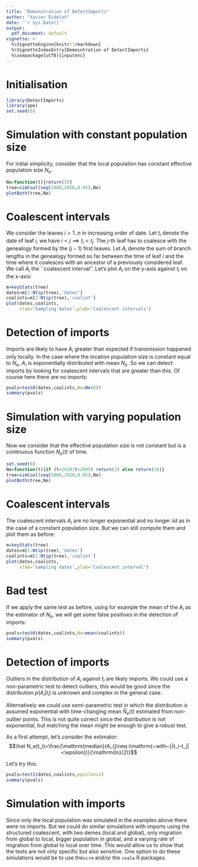 ```yaml
---
title: "Demonstration of DetectImports"
author: "Xavier Didelot"
date: '`r Sys.Date()`'
output:
  pdf_document: default
vignette: >
  %\VignetteEngine{knitr::rmarkdown}
  %\VignetteIndexEntry{Demosntration of DetectImports}
  %\usepackage[utf8]{inputenc}
---
```


# Initialisation

```r
library(DetectImports)
library(ape)
set.seed(0)
```

# Simulation with constant population size 

For initial simplicity, consider that the local population has constant effective population size $N_e$.

```r
Ne=function(t){return(5)}
tree=simCoal(seq(2000,2020,0.05),Ne)
plotBoth(tree,Ne)
```

# Coalescent intervals

We consider the leaves $i=1..n$ in increasing order of date. Let $t_i$ denote the date of leaf $i$, we have $i<j \implies t_i<t_j$. The $j$-th leaf has to coalesce with the genealogy formed by the $(j-1)$ first leaves. Let $A_i$ denote the sum of branch lengths in the genealogy formed so far between the time of leaf $i$ and the time where it coalesces with an ancestor of a previously considered leaf. We call $A_i$ the ``coalescent interval''. Let's plot $A_i$ on the y-axis against $t_i$ on the x-axis:

```r
m=keyStats(tree)
dates=m[2:Ntip(tree),'dates']
coalints=m[2:Ntip(tree),'coalint']
plot(dates,coalints,
     xlab='Sampling dates',ylab='Coalescent intervals')
```

# Detection of imports

Imports are likely to have $A_i$ greater than expected if transmission happened only locally.
In the case where the location population size is constant equal to $N_e$, 
$A_i$ is exponentially distributed with mean $N_e$. 
So we can detect imports by looking for coalescent intervals that are greater than this. 
Of course here there are no imports:

```r
pvals=test0(dates,coalints,Ne=Ne(0))
summary(pvals)
```

# Simulation with varying population size

Now we consider that the effective population size is not constant but is a continuous function $N_e(t)$ of time.

```r
set.seed(0)
Ne=function(t){if (t>2010|t<2005) return(2) else return(10)}
tree=simCoal(seq(2000,2020,0.05),Ne)
plotBoth(tree,Ne)
```

# Coalescent intervals

The coalescent intervals $A_i$ are no longer exponential and no longer iid as in the case of a constant population size. But we can still compute them and plot them as before:

```r
m=keyStats(tree)
dates=m[2:Ntip(tree),'dates']
coalints=m[2:Ntip(tree),'coalint']
plot(dates,coalints,
     xlab='Sampling dates',ylab='Coalescent interval')
```

# Bad test

If we apply the same test as before, using for example the mean of the $A_i$ as the estimator of $N_e$, we will get some false positives in the detection of imports:

```r
pvals=test0(dates,coalints,Ne=mean(coalints))
summary(pvals)
```

# Detection of imports

Outliers in the distribution of $A_i$ against $t_i$ are likely imports. 
We could use a non-parametric test to detect outliers, this would be good since 
the distribution $p(A_i|t_i)$ is unknown and complex in the general case. 

Alternatively we could use semi-parametric test in which the distribution is assumed exponential with time-changing mean $\hat N_e(t)$ estimated from non-outlier points. This is not quite correct since the distribution is not exponential, but matching the mean might be enough to give a robust test.

As a first attempt, let's consider the estimator:
$$\hat N_e(t_i)=\frac{\mathrm{median}(A_{j\neq i\mathrm{~with~}|t_i-t_j|<\epsilon})}{\mathrm{ln}(2)}$$

Let's try this:
```r
pvals=test1(dates,coalints,epsilon=1)
summary(pvals)
```

# Simulation with imports

Since only the local population was simulated in the examples above there were no imports. But we could do similar simulations with imports using the structured coalescent, with two demes (local and global), only migration from global to local, bigger population in global, and a varying rate of migration from global to local over time. 
This would allow us to show that the tests are not only specific but also sensitive.
One option to do these simulations would be to use the`scrm` and/or the `coala` R packages.


